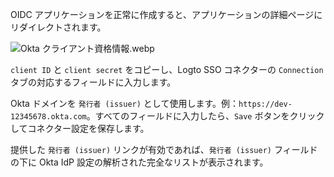 OIDC アプリケーションを正常に作成すると、アプリケーションの詳細ページにリダイレクトされます。

![Okta クライアント資格情報.webp](./assets/okta_client_credentials.webp)

`client ID` と `client secret` をコピーし、Logto SSO コネクターの `Connection` タブの対応するフィールドに入力します。

Okta ドメインを `発行者 (issuer)` として使用します。例：`https://dev-12345678.okta.com`。すべてのフィールドに入力したら、`Save` ボタンをクリックしてコネクター設定を保存します。

提供した `発行者 (issuer)` リンクが有効であれば、`発行者 (issuer)` フィールドの下に Okta IdP 設定の解析された完全なリストが表示されます。
